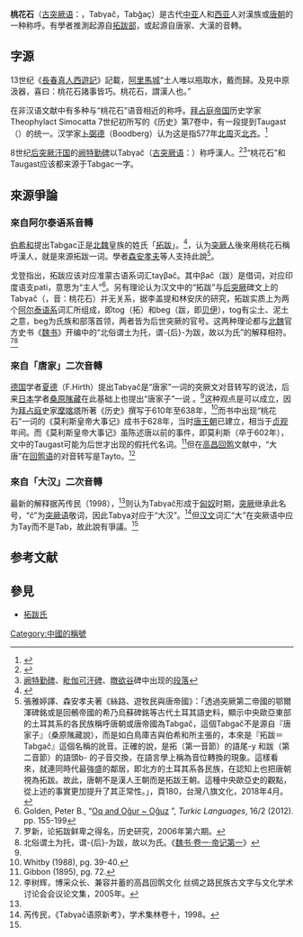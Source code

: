{{中國的稱謂}}
'''桃花石'''（[[古突厥语|古突厥语]]：{{lang|otk|{{Script/Orkhon|𐱃𐰉𐰍𐰲}}}}‎，Tabγač，Tabğaç）是古代[[中亚|中亚]]人和[[西亚|西亚]]人对漢族或[[唐朝|唐朝]]的一种称呼。有學者推測起源自[[拓跋部|拓跋部]]，或起源自唐家、大漢的音轉。

==字源==
13世纪《[[長春真人西遊記|長春真人西遊記]]》記載，[[阿里馬城|阿里馬城]]“土人唯以瓶取水，戴而歸。及見中原汲器，喜曰：桃花石諸事皆巧。桃花石，謂漢人也。”

在非汉语文献中有多种与“桃花石”语音相近的称呼。[[拜占庭帝国|拜占庭帝国]]历史学家Theophylact Simocatta 7世纪初所写的《历史》第7卷中，有一段提到Taugast（{{lang-el|Ταυγάστ}}）的统一。汉学家[[卜弼德|卜弼德]]（Boodberg）认为这是指577年[[北周|北周]]灭[[北齐|北齐]]。<ref>{{cite journal |author=Peter A. Boodberg |year=1938 |title=Marginalia to The Histories of The Northern Dynasties |journal=Harvard Journal of Asiatic Studies |volume=3 |issue=3/4 |pages=223-253 |url=http://www.jstor.org/stable/2717838 |accessdate=2011-01-31 |archive-date=2021-03-09 |archive-url=https://web.archive.org/web/20210309062222/https://www.jstor.org/stable/2717838 |dead-url=no }}</ref>

8世纪[[后突厥汗国|后突厥汗国]]的[[阙特勤碑|阙特勤碑]]以Tabγač（[[古突厥语|古突厥语]]：{{lang|otk|{{Script/Orkhon|𐱃𐰉𐰍𐰲}}}}‎）称呼漢人。<ref>{{Cite web |url=http://www.guoxue.com/study/oy/tujue/jteqb.htm |title=阙特勤碑汉语译文 |access-date=2019-03-01 |archive-url=https://web.archive.org/web/20181111034025/http://www.guoxue.com/study/oy/tujue/jteqb.htm |archive-date=2018-11-11 |dead-url=no }}</ref><ref>[[阙特勤碑|阙特勤碑]]、[[毗伽可汗碑|毗伽可汗碑]]、[[暾欲谷|暾欲谷]]碑中出现{{lang|otk|{{Script/Orkhon|𐱃𐰉𐰍𐰲}}}}的[http://irq.kaznpu.kz/?l=T&wi=67&lang=e&mod=3 段落]</ref>“桃花石”和Taugast应该都来源于Tabgac一字。

==來源爭論==
===來自阿尔泰语系音轉===
[[伯希和|伯希和]]提出Tabgac正是[[北魏|北魏]]皇族的姓氏「[[拓跋氏|拓跋]]」。<ref>{{cite journal |author=[[伯希和|伯希和]] |year=1912 |title=l'Origine du nom « Chine » |journal=T'oung Pao |volume=13 |issue=5 |pages=727-742 |url=http://www.jstor.org/stable/4526318 |accessdate=2011-01-31 |archive-url=https://web.archive.org/web/20160306205238/http://www.jstor.org/stable/4526318 |archive-date=2016-03-06 |dead-url=no }}</ref>，认为[[突厥語族群|突厥人]]後來用桃花石稱呼漢人，就是來源拓跋一词。學者[[森安孝夫|森安孝夫]]等人支持此說<ref>張雅婷譯、森安孝夫著《絲路、遊牧民與唐帝國》：「透過突厥第二帝國的鄂爾渾碑銘或是回鶻帝國的希乃烏蘇碑銘等古代土耳其語史料，顯示中央歐亞東部的土耳其系的各民族稱呼唐朝或唐帝國為Tabgač，這個Tabgač不是源自『唐家子』（桑原隲藏說），而是如白鳥庫吉與伯希和所主張的，本來是『拓跋＝Tabgač』這個名稱的訛音。正確的說，是拓（第一音節）的語尾-y 和跋（第二音節）的語頭b- 的子音交換，在語言學上稱為音位轉換的現象。這樣看來，就連同時代最強盛的鄰居，即北方的土耳其系各民族，在認知上也把唐朝視為拓跋。故此，唐朝不是漢人王朝而是拓跋王朝。這種中央歐亞史的觀點，從上述的事實更加提升了其正常性。」，頁180，台灣八旗文化，2018年4月。</ref>。

戈登指出，拓跋应该对应准蒙古语系词汇taγβač。其中βač（跋）是借词，对应印度语支pati，意思为“主人”<ref>Golden, Peter B., “[http://repository.enu.kz/bitstream/handle/data/9247/oq-and-ogur.pdf Oq and Oğur ~ Oğuz] {{Wayback|url=http://repository.enu.kz/bitstream/handle/data/9247/oq-and-ogur.pdf |date=20210309062240 }}”, ''Turkic Languages'', 16/2 (2012). pp. 155-199</ref>。另有理论认为汉文中的“拓跋”与[[后突厥|后突厥]]碑文上的Tabγač（{{lang|otk|𐱃𐰉𐰍𐰲}}，音：桃花石）并无关系，据李盖提和林安庆的研究，拓跋实质上为两个[[阿尔泰语系|阿尔泰语系]]词汇所组成，即tog（拓）和beg（跋，即[[贝伊|贝伊]]），tog有尘土、泥土之意，beg为氏族和部落首领，两者皆为后世突厥的官号。这两种理论都与[[北魏|北魏]]官方史书《[[魏书|魏书]]》开编中的“北俗谓土为托，谓-{后}-为跋，故以为氏”的解释相符。<ref name="罗新">罗新，论拓跋鲜卑之得名，历史研究，2006年第六期。</ref><ref>北俗谓土为托，谓-{后}-为跋，故以为氏。《[[s:魏書/卷001|魏书·卷一·帝记第一]]》</ref>

===來自「唐家」二次音轉===
[[德国|德国]]学者[[夏德|夏德]]（F.Hirth）提出Tabγač是“唐家”一词的突厥文对音转写的说法，后来[[日本|日本]]学者[[桑原隲藏|桑原隲藏]]在此基础上也提出“唐家子”一说 。<ref name="罗新"/>这种观点是可以成立，因为[[拜占庭|拜占庭]]史家[[摩喀塔|摩喀塔]]所著《历史》撰写于610年至638年，<ref>Whitby (1988), pg. 39-40.</ref>而书中出现“桃花石”一词的《莫利斯皇帝大事记》成书于628年，当时[[唐王朝|唐王朝]]已建立，相当于[[贞观|贞观]]年间。而《莫利斯皇帝大事记》虽陈述唐以前的事件，即莫利斯（卒于602年），文中的Taugast可能为后世才出现的假托代名词。<ref>Gibbon (1895), pg. 72.</ref>但在[[高昌回鹘|高昌回鹘]]文献中，“大唐”在[[回鹘语|回鹘语]]的对音转写是Tayto。<ref name="李树辉">李树辉，博采众长、兼容并蓄的高昌回鹘文化 丝绸之路民族古文字与文化学术讨论会会议论文集，2005年。</ref>

===來自「大汉」二次音轉===
最新的解释据芮传民（1998），<ref name="罗新"/>则认为Tabγač形成于[[匈奴|匈奴]]时期，[[突厥汗国|突厥]]继承此名号，“č”为[[突厥语|突厥语]]敬词，因此Tabγa对应于“大汉”。<ref>芮传民，《Tabγač语原新考》，学术集林卷十，1998。</ref>但[[汉文|汉文]]词汇“大”在突厥语中应为Tay而不是Tab，故此說有爭議。<ref name="李树辉"/>

== 参考文献 ==
{{Reflist}}

==參見==
*[[拓跋氏|拓跋氏]]

[[Category:中國的稱號|Category:中國的稱號]]